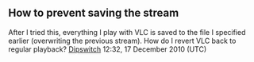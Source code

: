 == How to prevent saving the stream ==
After I tried this, everything I play with VLC is saved to the file I specified earlier (overwriting the previous stream). How do I revert VLC back to regular playback? [[User:Dipswitch|Dipswitch]] 12:32, 17 December 2010 (UTC)